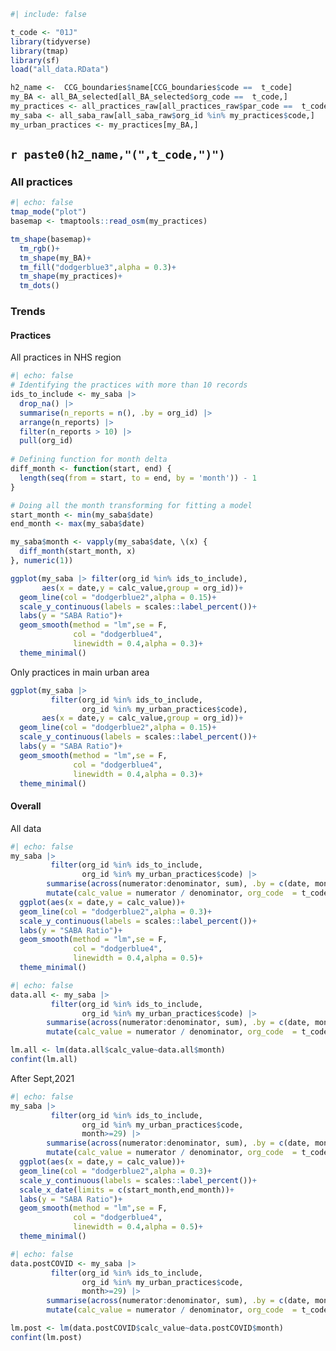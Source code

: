 ```r
#| include: false

t_code <- "01J"
library(tidyverse)
library(tmap)
library(sf)
load("all_data.RData")

h2_name <-  CCG_boundaries$name[CCG_boundaries$code ==  t_code]
my_BA <- all_BA_selected[all_BA_selected$org_code ==  t_code,]
my_practices <- all_practices_raw[all_practices_raw$par_code ==  t_code, ]
my_saba <- all_saba_raw[all_saba_raw$org_id %in% my_practices$code,]
my_urban_practices <- my_practices[my_BA,]

```



## `r paste0(h2_name,"(",t_code,")")`

### All practices

```r
#| echo: false
tmap_mode("plot")
basemap <- tmaptools::read_osm(my_practices)

tm_shape(basemap)+
  tm_rgb()+
  tm_shape(my_BA)+
  tm_fill("dodgerblue3",alpha = 0.3)+
  tm_shape(my_practices)+
  tm_dots()
```


### Trends

#### Practices

All practices in NHS region
```r
#| echo: false
# Identifying the practices with more than 10 records
ids_to_include <- my_saba |>
  drop_na() |>
  summarise(n_reports = n(), .by = org_id) |>
  arrange(n_reports) |>
  filter(n_reports > 10) |>
  pull(org_id)
      
# Defining function for month delta
diff_month <- function(start, end) {
  length(seq(from = start, to = end, by = 'month')) - 1
}

# Doing all the month transforming for fitting a model
start_month <- min(my_saba$date)
end_month <- max(my_saba$date)

my_saba$month <- vapply(my_saba$date, \(x) {
  diff_month(start_month, x)
}, numeric(1))

ggplot(my_saba |> filter(org_id %in% ids_to_include),
       aes(x = date,y = calc_value,group = org_id))+
  geom_line(col = "dodgerblue2",alpha = 0.15)+
  scale_y_continuous(labels = scales::label_percent())+
  labs(y = "SABA Ratio")+
  geom_smooth(method = "lm",se = F,
              col = "dodgerblue4",
              linewidth = 0.4,alpha = 0.3)+
  theme_minimal()
```

Only practices in main urban area
```r
ggplot(my_saba |>
         filter(org_id %in% ids_to_include,
                org_id %in% my_urban_practices$code),
       aes(x = date,y = calc_value,group = org_id))+
  geom_line(col = "dodgerblue2",alpha = 0.15)+
  scale_y_continuous(labels = scales::label_percent())+
  labs(y = "SABA Ratio")+
  geom_smooth(method = "lm",se = F,
              col = "dodgerblue4",
              linewidth = 0.4,alpha = 0.3)+
  theme_minimal()
```


#### Overall
All data
```r
#| echo: false
my_saba |>
         filter(org_id %in% ids_to_include,
                org_id %in% my_urban_practices$code) |>
        summarise(across(numerator:denominator, sum), .by = c(date, month)) |>
        mutate(calc_value = numerator / denominator, org_code  = t_code) |> 
  ggplot(aes(x = date,y = calc_value))+
  geom_line(col = "dodgerblue2",alpha = 0.3)+
  scale_y_continuous(labels = scales::label_percent())+
  labs(y = "SABA Ratio")+
  geom_smooth(method = "lm",se = F,
              col = "dodgerblue4",
              linewidth = 0.4,alpha = 0.5)+
  theme_minimal()
```

```r
#| echo: false
data.all <- my_saba |>
         filter(org_id %in% ids_to_include,
                org_id %in% my_urban_practices$code) |>
        summarise(across(numerator:denominator, sum), .by = c(date, month)) |>
        mutate(calc_value = numerator / denominator, org_code  = t_code)

lm.all <- lm(data.all$calc_value~data.all$month)
confint(lm.all)
```


After Sept,2021

```r
#| echo: false
my_saba |>
         filter(org_id %in% ids_to_include,
                org_id %in% my_urban_practices$code,
                month>=29) |>
        summarise(across(numerator:denominator, sum), .by = c(date, month)) |>
        mutate(calc_value = numerator / denominator, org_code  = t_code) |> 
  ggplot(aes(x = date,y = calc_value))+
  geom_line(col = "dodgerblue2",alpha = 0.3)+
  scale_y_continuous(labels = scales::label_percent())+
  scale_x_date(limits = c(start_month,end_month))+
  labs(y = "SABA Ratio")+
  geom_smooth(method = "lm",se = F,
              col = "dodgerblue4",
              linewidth = 0.4,alpha = 0.5)+
  theme_minimal()
```


```r
#| echo: false
data.postCOVID <- my_saba |>
         filter(org_id %in% ids_to_include,
                org_id %in% my_urban_practices$code,
                month>=29) |>
        summarise(across(numerator:denominator, sum), .by = c(date, month)) |>
        mutate(calc_value = numerator / denominator, org_code  = t_code)

lm.post <- lm(data.postCOVID$calc_value~data.postCOVID$month)
confint(lm.post)
```


